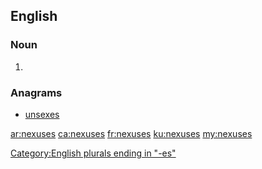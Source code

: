 ==English==

===Noun===
{{head|en|noun plural form}}

# {{plural of|nexus|lang=en}}

===Anagrams===
* [[unsexes#English|unsexes]]

[[Category:English plurals ending in "-es"]]

[[ar:nexuses]]
[[ca:nexuses]]
[[fr:nexuses]]
[[ku:nexuses]]
[[my:nexuses]]